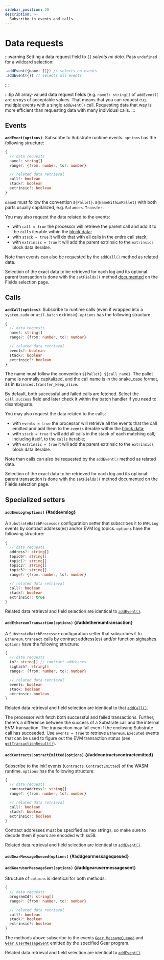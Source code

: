 ```yaml
---
sidebar_position: 20
description: >-
  Subscribe to events and calls
---
```


# Data requests

:::warning
Setting a data request field to `[]` _selects no data_. Pass `undefined` for a wildcard selection:
```typescript
.addEvent({name: []}) // selects no events
.addEvent({}) // selects all events
```
:::

:::tip
All array-valued data request fields (e.g. `name?: string[]` of `addEvent()` are _arrays_ of acceptable values. That means that you can request e.g. multiple events with a single `addEvent()` call. Requesting data that way is more efficient than requesting data with many individual calls.
:::

## Events

**`addEvent(options)`**: Subscribe to Substrate runtime events. `options` has the following structure:
```ts
{
  // data requests
  name?: string[]
  range?: {from: number, to?: number}

  // related data retrieval
  call?: boolean
  stack?: boolean
  extrinsic?: boolean
}
```
`name`s must follow the convention `${Pallet}.${NameWithinPallet}` with both parts usually capitalized, e.g. `Balances.Transfer`.

You may also request the data related to the events:
- with `call = true` the processor will retrieve the parent call and add it to the `calls` iterable within the [block data](../context-interfaces);
- with `stack = true` it will do that with all calls in the entire call stack;
- with `extrinsic = true` it will add the parent extrinsic to the `extrinsics` block data iterable.

Note than events can also be requested by the `addCall()` method as related data.

Selection of the exact data to be retrieved for each log and its optional parent transaction is done with the `setFields()` method [documented](../field-selection/#events) on the Fields selection page.

## Calls

**`addCall(options)`**: Subscribe to runtime calls (even if wrapped into a `system.sudo` or `util.batch` extrinsic). `options` has the following structure:
```ts
{   
  // data requests
  name?: string[]
  range?: {from: number, to?: number}

  // related data retrieval
  events?: boolean
  stack?: boolean
  extrinsic?: boolean
}
```

The name must follow the convention `${Pallet}.${call_name}`. The pallet name is normally capitalized, and the call name is in the snake_case format, as in `Balances.transfer_keep_alive`.

By default, both successful and failed calls are fetched. Select the `call.success` field and later check it within the batch handler if you need to disambiguate.

You may also request the data related to the calls:
- with `events = true` the processor will retrieve all the events that the call emitted and add them to the `events` iterable within the [block data](../context-interfaces);
- with `stack = true` it will add all calls in the stack of each matching call, including itself, to the `calls` iterable;
- with `extrinsic = true` it will add the parent extrinsic to the `extrinsics` block data iterable.

Note than calls can also be requested by the `addEvent()` method as related data.

Selection of the exact data to be retrieved for each log and its optional parent transaction is done with the `setFields()` method [documented](../field-selection/#calls) on the Fields selection page.

## Specialized setters

#### **`addEvmLog(options)`** {#addevmlog}

A `SubstrateBatchProcessor` configuration setter that subscribes it to `EVM.Log` events by contract address(es) and/or EVM log topics. `options` have the following structure:
```ts
{
  // data requests
  address?: string[]
  topic0?: string[]
  topic1?: string[]
  topic2?: string[]
  topic3?: string[]
  range?: {from: number, to?: number}

  // related data retrieval
  call?: boolean
  stack?: boolean
  extrinsic?: true
} 
```

Related data retrieval and field selection are identical to [`addEvent()`](#events).

#### **`addEthereumTransaction(options)`** {#addethereumtransaction}

A `SubstrateBatchProcessor` configuration setter that subscribes it to `Ethereum.transact` calls by contract address(es) and/or function [sighashes](https://www.4byte.directory). `options` have the following structure:
```ts
{
  // data requests
  to?: string[] // contract addresses
  sighash?: string[]
  range?: {from: number, to?: number}

  // related data retrieval
  events: boolean
  stack: boolean
  extrinsic: boolean
}
```

Related data retrieval and field selection are identical to that [`addCall()`](#calls).

The processor with fetch both successful and failed transactions. Further, there's a difference between the success of a Substrate call and the internal EVM transaction. The transaction may fail even if the enclosing Substrate call has succeeded. Use `events = true` to retrieve `Ethereum.Executed` events that can be used to figure out the EVM transaction status (see [`getTransactionResult()`](/sdk/reference/frontier/#get-transaction-result)).


#### **`addContractsContractEmitted(options)`** {#addcontractscontractemitted}

Subscribe to the ink! events (`Contracts.ContractEmitted`) of the WASM runtime. `options` has the following structure:

```ts
{
  // data requests
  contractAddress?: string[]
  range?: {from: number, to?: number}

  // related data retrieval
  call?: boolean
  stack?: boolean
  extrinsic?: boolean
}
```
Contract addresses must be specified as hex strings, so make sure to decode them if yours are encoded with ss58.

Related data retrieval and field selection are identical to [`addEvent()`](#events).

#### **`addGearMessageQueued(options)`** {#addgearmessagequeued}
#### **`addGearUserMessageSent(options)`** {#addgearusermessagesent}

Structure of `options` is identical for both methods:
```ts
{
  // data requests
  programId?: string[]
  range?: {from: number, to?: number}

  // related data retrieval
  call?: boolean
  stack?: boolean
  extrinsic?: boolean
}
```
The methods above subscribe to the events [`Gear.MessageQueued`](https://wiki.gear-tech.io/docs/api/events/#messagequeued) and [`Gear.UserMessageSent`](https://wiki.gear-tech.io/docs/api/events/#usermessagesent) emitted by the specified Gear program.

Related data retrieval and field selection are identical to [`addEvent()`](#events).
